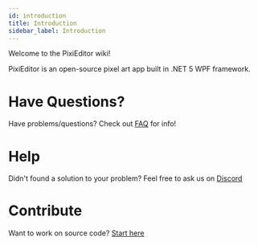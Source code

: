 ```yaml
---
id: introduction
title: Introduction
sidebar_label: Introduction
---
```

Welcome to the PixiEditor wiki!

PixiEditor is an open-source pixel art app built in .NET 5 WPF framework.

# Have Questions?
Have problems/questions? Check out [FAQ](faq) for info! 

# Help
Didn't found a solution to your problem? Feel free to ask us on [Discord](https://discord.com/invite/qSRMYmq)

# Contribute
Want to work on source code? [Start here](start-here)
